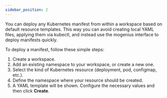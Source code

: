 ```yaml
---
sidebar_position: 2
---
```


You can deploy any Kubernetes manifest from within a workspace based on default resource templates. This way you can avoid creating local YAML files, applying them via kubectl, and instead use the mogenius interface to deploy manifests quickly.

To deploy a manifest, follow these simple steps:
1. Create a workspace.
2. Add an existing namespace to your workspace, or create a new one.
3. Select the kind of Kubernetes resource (deployment, pod, configmap, etc.).
4. Define the namespace where your resource should be created.
5. A YAML template will be shown. Configure the necessary values and then click **Create**.